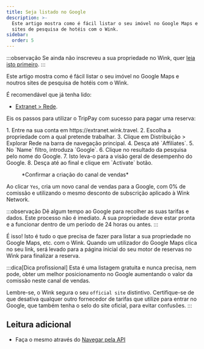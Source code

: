 ```yaml
---
title: Seja listado no Google
description: >-
  Este artigo mostra como é fácil listar o seu imóvel no Google Maps e noutros
  sites de pesquisa de hotéis com o Wink.
sidebar:
  order: 5
---
```


:::observação
Se ainda não inscreveu a sua propriedade no Wink, quer [leia isto primeiro](/extranet/what-is-extranet).
:::

Este artigo mostra como é fácil listar o seu imóvel no Google Maps e noutros sites de pesquisa de hotéis com o Wink.

É recomendável que já tenha lido:

* [Extranet > Rede](/extranet/network/).

Eis os passos para utilizar o TripPay com sucesso para pagar uma reserva:

<Steps>
  1. Entre na sua conta em https://extranet.wink.travel.
  2. Escolha a propriedade com a qual pretende trabalhar.
  3. Clique em Distribuição > Explorar Rede na barra de navegação principal.
  4. Desça até `Affiliates`.
  5. No `Name` filtro, introduza `Google`.
  6. Clique no resultado da pesquisa pelo nome do Google.
  7. Isto leva-o para a visão geral de desempenho do Google.
  8. Desça até ao final e clique em `Activate` botão.
</Steps>


<figure>
  <CloudinaryImage width="700" height="404" resize="scale" quality="best" alt="Criar canal de vendas" src="academy/create-sales-channel" errorImage="noimage_opaque_nyrtl0.png" />

  <figcaption>*Confirmar a criação do canal de vendas*</figcaption>
</figure>


Ao clicar `Yes`, cria um novo canal de vendas para a Google, com 0% de comissão e utilizando o mesmo desconto de subscrição aplicado à Wink Network.

:::observação
Dê algum tempo ao Google para recolher as suas tarifas e dados. Este processo não é imediato. A sua propriedade deve estar pronta e a funcionar dentro de um período de 24 horas ou antes.
:::

É isso! Isto é tudo o que precisa de fazer para listar a sua propriedade no Google Maps, etc. com o Wink. Quando um utilizador do Google Maps clica no seu link, será levado para a página inicial do seu motor de reservas no Wink para finalizar a reserva.

:::dica\[Dica profissional]
Esta é uma listagem gratuita e nunca precisa, nem pode, obter um melhor posicionamento no Google aumentando o valor da comissão neste canal de vendas.

Lembre-se, o Wink segura o seu `official site` distintivo. Certifique-se de que desativa qualquer outro fornecedor de tarifas que utilize para entrar no Google, que também tenha o selo do site oficial, para evitar confusões.
:::

## Leitura adicional

* Faça o mesmo através do [Navegar pela API](/developers/apis/#distribution-api)

